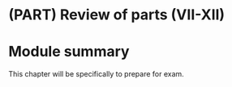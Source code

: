 # (PART) Review of parts (VII-XII) {-}

# Module summary {-#Week13}

This chapter will be specifically to prepare for exam.









